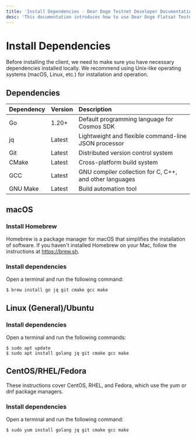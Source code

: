 ```yaml
---
title: 'Install Dependencies · Dear Doge Testnet Developer Documentation'
desc: 'This documentation introduces how to use Dear Doge Flatsat Testnet to deploy and simulate applications running in space orbit.'
---
```


# Install Dependencies

Before installing the client, we need to make sure you have necessary dependencies installed locally. We recommend using Unix-like operating systems (macOS, Linux, etc.) for installation and operation.

## Dependencies

| Dependency | Version | Description                                             |
| :--------- | :------ | :------------------------------------------------------ |
| Go         | 1.20+   | Default programming language for Cosmos SDK             |
| jq         | Latest  | Lightweight and flexible command-line JSON processor    |
| Git        | Latest  | Distributed version control system                      |
| CMake      | Latest  | Cross-platform build system                             |
| GCC        | Latest  | GNU compiler collection for C, C++, and other languages |
| GNU Make   | Latest  | Build automation tool                                   |

## macOS

### Install Homebrew

Homebrew is a package manager for macOS that simplifies the installation of software. If you haven't installed Homebrew on your Mac, follow the instructions at https://brew.sh.

### Install dependencies

Open a terminal and run the following command:

```ansi filename="Terminal"
$ brew install go jq git cmake gcc make
```

## Linux (General)/Ubuntu

### Install dependencies

Open a terminal and run the following commands:

```ansi filename="Terminal"
$ sudo apt update
$ sudo apt install golang jq git cmake gcc make
```

## CentOS/RHEL/Fedora

These instructions cover CentOS, RHEL, and Fedora, which use the yum or dnf package managers.

### Install dependencies

Open a terminal and run the following command:

```ansi filename="Terminal"
$ sudo yum install golang jq git cmake gcc make
```
